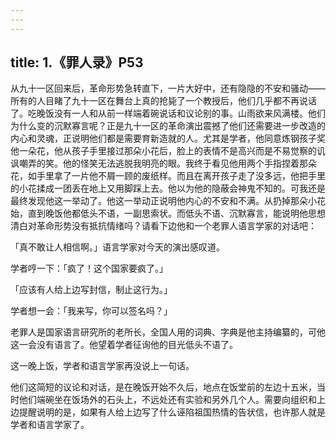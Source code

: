 ```yaml
---
---
---
```

title: 1.《罪人录》P53
---





从九十一区回来后，革命形势急转直下，一片大好中，还有隐隐的不安和骚动——所有的人目睹了九十一区在舞台上真的抢毙了一个教授后，他们几乎都不再说话了。吃晚饭没有一人和从前一样端着碗说话和议论别的事。山雨欲来风满楼。他们为什么变的沉默寡言呢？正是九十一区的革命演出震撼了他们还需要进一步改造的内心和灵魂，正说明他们都是需要育新造就的人。尤其是学者，他同意炼钢孩子奖他一朵花，他从孩子手里接过那朵小花后，脸上的表情不是高兴而是不易觉察的讥讽嘲弄的笑。他的怪笑无法逃脱我明亮的眼。我终于看见他用两个手指捏着那朵花，如手里拿了一片他不屑一顾的废纸样。而且在离开孩子走了没多远，他把手里的小花揉成一团丢在地上又用脚踩上去。他以为他的隐蔽会神鬼不知的。可我还是最终发现他这一举动了。他这一举动正说明他内心的不安和不满。从扔掉那朵小花始，直到晚饭他都低头不语，一副思索状。而低头不语、沉默寡言，能说明他思想清白对革命形势没有抵抗情绪吗？请看下边他和一个老罪人语言学家的对话吧：

「真不敢让人相信啊。」语言学家对今天的演出感叹道。

学者哼一下：「疯了！这个国家要疯了。」

「应该有人给上边写封信，制止这行为。」

学者想一会：「我来写，你可以签名吗？」

老罪人是国家语言研究所的老所长，全国人用的词典、字典是他主持编纂的，可他这一会没有语言了。他望着学者征询他的目光低头不语了。

这一晚上饭，学者和语言学家再没说上一句话。

他们这简短的议论和对话，是在晚饭开始不久后，地点在饭堂前的左边十五米，当时他们端碗坐在饭场外的石头上，不远处还有实验和另外几个人。需要向组织和上边提醒说明的是，如果有人给上边写了什么诬陷祖国热情的告状信，也许那人就是学者和语言学家了。